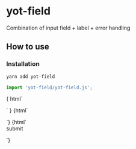 
<Meta title="yot-field" component="yot-field"/>

# yot-field
Combination of input field + label + error handling

## How to use
### Installation

```bash
yarn add yot-field
```

```js
import 'yot-field/yot-field.js';
```

<Canvas>
  <Story name="normal">
    {
      html`
<form style="display: grid; grid-template-columns: fit-content; grid-row-gap: var(--stack-density-s)">
    <yot-field id="text" label="text"></yot-field>
    <yot-field id="prefilled" value="something" label="prefilled"></yot-field>
    <yot-field id="password" type="password" label="password"></yot-field>
    <yot-field id="phone" type="tel" label="phone" placeholder="include the area code"></yot-field>
    <yot-field id="email" type="email" label="email"></yot-field>
    <yot-field id="number" type="number" label="number"></yot-field>
    <yot-field id="datetime-local" type="datetime-local" label="datetime-local"></yot-field>
    <yot-field id="date" type="date" label="date"></yot-field>
    <yot-field id="time" type="time" label="time"></yot-field>
    <yot-field id="month" type="month" label="month"></yot-field>
    <yot-field id="week" type="week" label="week"></yot-field>
    <yot-field id="checkbox" type="checkbox" label="checkbox"></yot-field>
    <yot-field id="radio" type="radio" label="radio"></yot-field>
    <yot-field id="range" type="range" label="range"></yot-field>
  </form>
`
    }
  </Story>
  <Story name="error">
    {html`<form><yot-field id="date1" type="date" error="⚠ date cannot be in the past!" label="date"></yot-field></form>`}
  </Story>
  <Story name="example">
    {html`
    <form>
      <yot-field id="field-id" label="name"></yot-field>
      <yot-button type="submit" id="text">submit</yot-button>
    </form>
`}
  </Story>
</Canvas>